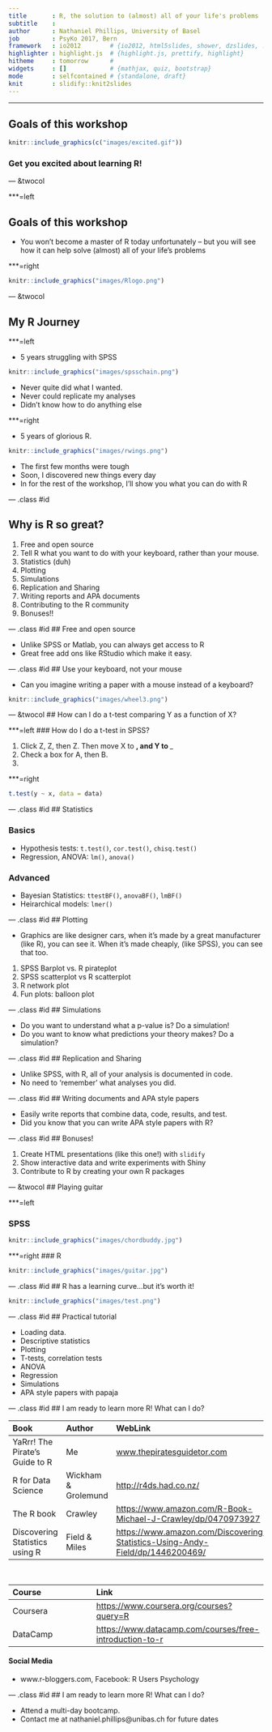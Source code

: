 ```yaml
---
title       : R, the solution to (almost) all of your life's problems
subtitle    : 
author      : Nathaniel Phillips, University of Basel
job         : PsyKo 2017, Bern
framework   : io2012        # {io2012, html5slides, shower, dzslides, ...}
highlighter : highlight.js  # {highlight.js, prettify, highlight}
hitheme     : tomorrow      # 
widgets     : []            # {mathjax, quiz, bootstrap}
mode        : selfcontained # {standalone, draft}
knit        : slidify::knit2slides
---
```


--- 



## Goals of this workshop



```r
knitr::include_graphics(c("images/excited.gif"))
```

### Get you excited about learning R!


--- &twocol

***=left

## Goals of this workshop

- You won't become a master of R today unfortunately -- but you will see how it can help solve (almost) all of your life's problems

***=right

```r
knitr::include_graphics("images/Rlogo.png")

```

--- &twocol

## My R Journey

***=left

- 5 years struggling with SPSS

```r
knitr::include_graphics("images/spsschain.png")
```

- Never quite did what I wanted.
- Never could replicate my analyses
- Didn't know how to do anything else
    
***=right

- 5 years of glorious R.

```r
knitr::include_graphics("images/rwings.png")
```


- The first few months were tough
- Soon, I discovered new things every day
- In for the rest of the workshop, I'll show you what you can do with R

--- .class #id 

## Why is R so great?

1. Free and open source
2. Tell R what you want to do with your keyboard, rather than your mouse.
3. Statistics (duh)
4. Plotting
5. Simulations
6. Replication and Sharing
7. Writing reports and APA documents
8. Contributing to the R community
9. Bonuses!!

--- .class #id 
## Free and open source

- Unlike SPSS or Matlab, you can always get access to R
- Great free add ons like RStudio which make it easy.

--- .class #id 
## Use your keyboard, not your mouse

- Can you imagine writing a paper with a mouse instead of a keyboard?

```r
knitr::include_graphics("images/wheel3.png")
```

--- &twocol
## How can I do a t-test comparing Y as a function of X?

***=left
### How do I do a t-test in SPSS?

1. Click Z, Z, then Z. Then move X to __, and Y to ___
2. Check a box for A, then B.
3. 

***=right

```r
t.test(y ~ x, data = data)
```



--- .class #id 
## Statistics

### Basics
- Hypothesis tests: `t.test()`, `cor.test()`, `chisq.test()`
- Regression, ANOVA: `lm()`, `anova()`

### Advanced
- Bayesian Statistics: `ttestBF()`, `anovaBF()`, `lmBF()`
- Heirarchical models: `lmer()`

--- .class #id 
## Plotting

- Graphics are like designer cars, when it's made by a great manufacturer (like R), you can see it. When it's made cheaply, (like SPSS), you can see that too.

1. SPSS Barplot vs. R pirateplot
2. SPSS scatterplot vs R scatterplot
3. R network plot
4. Fun plots: balloon plot


--- .class #id 
## Simulations

- Do you want to understand what a p-value is? Do a simulation!
- Do you want to know what predictions your theory makes? Do a simulation?

--- .class #id 
## Replication and Sharing

- Unlike SPSS, with R, all of your analysis is documented in code.
- No need to 'remember' what analyses you did.

--- .class #id 
## Writing documents and APA style papers

- Easily write reports that combine data, code, results, and test.
- Did you know that you can write APA style papers with R?

--- .class #id 
## Bonuses!

1. Create HTML presentations (like this one!) with `slidify`
2. Show interactive data and write experiments with Shiny
3. Contribute to R by creating your own R packages

--- &twocol
## Playing guitar

***=left

### SPSS
```r
knitr::include_graphics("images/chordbuddy.jpg")
```

***=right
### R
```r
knitr::include_graphics("images/guitar.jpg")
```


--- .class #id 
## R has a learning curve...but it's worth it!

```r
knitr::include_graphics("images/test.png")
```

--- .class #id 
## Practical tutorial

- Loading data.
- Descriptive statistics
- Plotting
- T-tests, correlation tests
- ANOVA
- Regression
- Simulations
- APA style papers with papaja

--- .class #id 
## I am ready to learn more R! What can I do?

| Book | Author | WebLink |
|:------|:------|:------|
| YaRrr! The Pirate's Guide to R|Me | [www.thepiratesguidetor.com](www.thepiratesguidetor.com) |
| R for Data Science|Wickham & Grolemund | [http://r4ds.had.co.nz/](http://r4ds.had.co.nz/)
| The R book | Crawley | [https://www.amazon.com/R-Book-Michael-J-Crawley/dp/0470973927](https://www.amazon.com/R-Book-Michael-J-Crawley/dp/0470973927) |
| Discovering Statistics using R | Field & Miles | [https://www.amazon.com/Discovering-Statistics-Using-Andy-Field/dp/1446200469/](https://www.amazon.com/Discovering-Statistics-Using-Andy-Field/dp/1446200469/) |

<br>

| Course | Link |
|:------|:------|
|Coursera|[https://www.coursera.org/courses?query=R](https://www.coursera.org/courses?query=R) |
|DataCamp |[https://www.datacamp.com/courses/free-introduction-to-r](https://www.datacamp.com/courses/free-introduction-to-r)|

#### Social Media
- www.r-bloggers.com, Facebook: R Users Psychology


--- .class #id 
## I am ready to learn more R! What can I do?

- Attend a multi-day bootcamp.
- Contact me at nathaniel.phillips@unibas.ch for future dates

